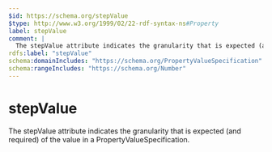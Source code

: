 ```yaml
---
$id: https://schema.org/stepValue
$type: http://www.w3.org/1999/02/22-rdf-syntax-ns#Property
label: stepValue
comment: |
  The stepValue attribute indicates the granularity that is expected (and required) of the value in a PropertyValueSpecification.
rdfs:label: "stepValue"
schema:domainIncludes: "https://schema.org/PropertyValueSpecification"
schema:rangeIncludes: "https://schema.org/Number"
---
```


# stepValue

The stepValue attribute indicates the granularity that is expected (and required) of the value in a PropertyValueSpecification.

